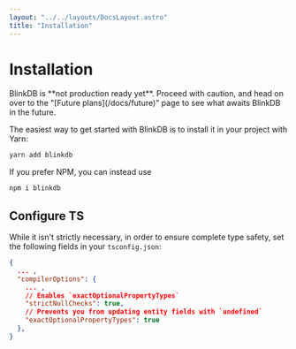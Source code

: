 ```yaml
---
layout: "../../layouts/DocsLayout.astro"
title: "Installation"
---
```


# Installation

<div class="border border-yellow-400 bg-yellow-100 rounded-md px-4 py-3 [&>*]:!m-0">
BlinkDB is **not production ready yet**. Proceed with caution,
and head on over to the "[Future plans](/docs/future)" page to see
what awaits BlinkDB in the future.
</div>

The easiest way to get started with BlinkDB is to install it in your project with Yarn:

```bash
yarn add blinkdb
```

If you prefer NPM, you can instead use

```bash
npm i blinkdb
```

## Configure TS

While it isn't strictly necessary, in order to ensure complete type safety,
set the following fields in your `tsconfig.json`:

```json
{
  ... ,
  "compilerOptions": {
    ... ,
    // Enables `exactOptionalPropertyTypes`
    "strictNullChecks": true,
    // Prevents you from updating entity fields with `undefined`
    "exactOptionalPropertyTypes": true
  },
}
```